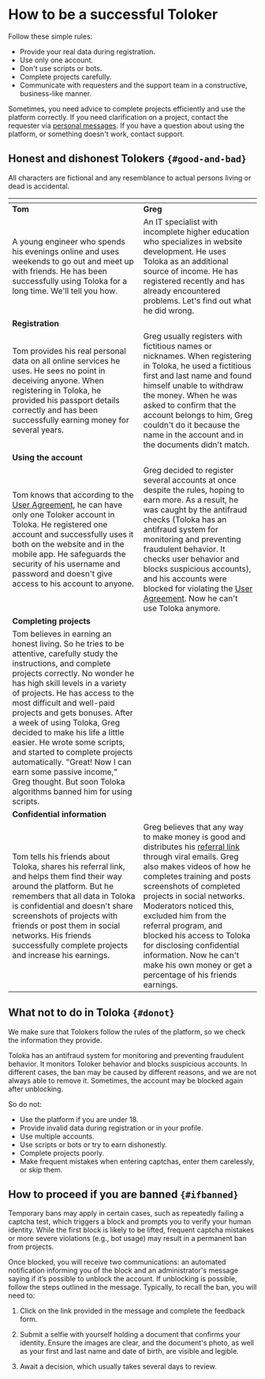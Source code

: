 # How to be a successful Toloker

Follow these simple rules:

- Provide your real data during registration.
- Use only one account.
- Don't use scripts or bots.
- Complete projects carefully.
- Communicate with requesters and the support team in a constructive, business-like manner.

<Note mode="tip" title="Tip">

Sometimes, you need advice to complete projects efficiently and use the platform correctly. If you need clarification on a project, contact the requester via [personal messages](https://we.toloka.ai/messages). If you have a question about using the platform, or something doesn't work, contact support.

</Note>

## Honest and dishonest Tolokers `{#good-and-bad}`

All characters are fictional and any resemblance to actual persons living or dead is accidental.

| <img src="https://tlkfrontprod.azureedge.net/portal-production/static/uploaded/images/1676733315923/1676733315923_original_svg.svg" alt="" /> | <img src="https://tlkfrontprod.azureedge.net/portal-production/static/uploaded/images/1676733314901/1676733314901_original_svg.svg" alt="" /> |
| ----- | ----- |
| **Tom** | **Greg** |
| A young engineer who spends his evenings online and uses weekends to go out and meet up with friends. He has been successfully using Toloka for a long time. We'll tell you how. | An IT specialist with incomplete higher education who specializes in website development. He uses Toloka as an additional source of income. He has registered recently and has already encountered problems. Let's find out what he did wrong. |
| **Registration** | |
| Tom provides his real personal data on all online services he uses. He sees no point in deceiving anyone. When registering in Toloka, he provided his passport details correctly and has been successfully earning money for several years. | Greg usually registers with fictitious names or nicknames. When registering in Toloka, he used a fictitious first and last name and found himself unable to withdraw the money. When he was asked to confirm that the account belongs to him, Greg couldn't do it because the name in the account and in the documents didn't match. |
| **Using the account** | |
| Tom knows that according to the [User Agreement](https://toloka.ai/tolokers/legal/user-agreement/), he can have only one Toloker account in Toloka. He registered one account and successfully uses it both on the website and in the mobile app. He safeguards the security of his username and password and doesn't give access to his account to anyone. | Greg decided to register several accounts at once despite the rules, hoping to earn more. As a result, he was caught by the antifraud checks (Toloka has an antifraud system for monitoring and preventing fraudulent behavior. It checks user behavior and blocks suspicious accounts), and his accounts were blocked for violating the [User Agreement](https://toloka.ai/tolokers/legal/user-agreement/). Now he can't use Toloka anymore. |
| **Completing projects** | |
| Tom believes in earning an honest living. So he tries to be attentive, carefully study the instructions, and complete projects correctly. No wonder he has high skill levels in a variety of projects. He has access to the most difficult and well-paid projects and gets bonuses. After a week of using Toloka, Greg decided to make his life a little easier. He wrote some scripts, and started to complete projects automatically. "Great! Now I can earn some passive income," Greg thought. But soon Toloka algorithms banned him for using scripts. |
| **Confidential information** | |
| Tom tells his friends about Toloka, shares his referral link, and helps them find their way around the platform. But he remembers that all data in Toloka is confidential and doesn't share screenshots of projects with friends or post them in social networks. His friends successfully complete projects and increase his earnings. | Greg believes that any way to make money is good and distributes his [referral link](../referal) through viral emails. Greg also makes videos of how he completes training and posts screenshots of completed projects in social networks. Moderators noticed this, excluded him from the referral program, and blocked his access to Toloka for disclosing confidential information. Now he can't make his own money or get a percentage of his friends earnings. |

## What not to do in Toloka `{#donot}`

We make sure that Tolokers follow the rules of the platform, so we check the information they provide.

Toloka has an antifraud system for monitoring and preventing fraudulent behavior. It monitors Toloker behavior and blocks suspicious accounts. In different cases, the ban may be caused by different reasons, and we are not always able to remove it. Sometimes, the account may be blocked again after unblocking.

So do not:

- Use the platform if you are under 18.
- Provide invalid data during registration or in your profile.
- Use multiple accounts.
- Use scripts or bots or try to earn dishonestly.
- Complete projects poorly.
- Make frequent mistakes when entering captchas, enter them carelessly, or skip them.

## How to proceed if you are banned `{#ifbanned}`

Temporary bans may apply in certain cases, such as repeatedly failing a captcha test, which triggers a block and prompts you to verify your human identity. While the first block is likely to be lifted, frequent captcha mistakes or more severe violations (e.g., bot usage) may result in a permanent ban from projects.

Once blocked, you will receive two communications: an automated notification informing you of the block and an administrator's message saying if it’s possible to unblock the account. If unblocking is possible, follow the steps outlined in the message. Typically, to recall the ban, you will need to:

1. Click on the link provided in the message and complete the feedback form.

1. Submit a selfie with yourself holding a document that confirms your identity. Ensure the images are clear, and the document's photo, as well as your first and last name and date of birth, are visible and legible.

1. Await a decision, which usually takes several days to review.

